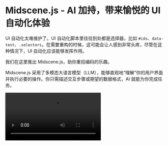 # Midscene.js - AI 加持，带来愉悦的 UI 自动化体验

UI 自动化太难维护了。UI 自动化脚本里往往到处都是选择器，比如 `#ids`、`data-test`、`.selectors`。在需要重构的时候，这可能会让人感到非常头疼，尽管在这种情况下，UI 自动化应该能够发挥作用。

我们在这里推出 Midscene.js，助你重拾编码的乐趣。

Midscene.js 采用了多模态大语言模型（LLM），能够直观地“理解”你的用户界面并执行必要的操作。你只需描述交互步骤或期望的数据格式，AI 就能为你完成任务。

<video src="/introduction/Midscene.mp4" controls/>

## 通过 AI 执行交互、提取数据和断言

一共有三种关键方法：交互（`.ai`, `.aiAction`）, 提取 (`.aiQuery`), 断言 (`.aiAssert`)。

* 用 `.ai`方法描述步骤并执行交互
* 用 `.aiQuery` 从 UI 中“理解”并提取数据，返回值是 JSON 格式，你可以尽情描述想要的数据结构
* 用 `.aiAssert` 来执行断言

举例：

```typescript
// 👀 输入关键字，执行搜索
// 尽管这是一个英文页面，你也可以用中文指令控制它
await ai('在搜索框输入 "Headphones" ，敲回车');

// 👀 找到列表里耳机相关的信息
const items = await aiQuery(
  '{itemTitle: string, price: Number}[], 找到列表里的商品标题和价格'
);

console.log("headphones in stock", items);
```

## 多种集成形式

如果你想要测试 Midscene 的核心能力，我们推荐从 [浏览器插件](./quick-experience) 开始快速体验。插件里可以用自然语言与任意网页联动，调用交互、提取、断言三种接口，无需搭建代码项目。

此外，还有几种形式将 Midscene 集成到代码：

* [使用 YAML 格式的自动化脚本](./automate-with-scripts-in-yaml)，如果你更喜欢写 YAML 文件而不是代码
* [使用 Chrome 插件的桥接模式](./bridge-mode-by-chrome-extension)，用它来通过脚本控制桌面 Chrome
* [集成到 Puppeteer](./integrate-with-puppeteer)
* [集成到 Playwright](./integrate-with-playwright)

## 可视化报告

运行结束后，Midscene 会提供可视化报告和调试 Playground，可以非常方便地调试提示和 AI 的响应。所有的中间数据，例如查询（Query）、计划（Planning）和动作（Actions），都可以被可视化。

此外，Midscene 报告里还集成了一个 Playground，用以在报告中重新运行 Prompt 并调试。

![](/report.gif)

![](/playground.png)

## 直连模型端，无需三方服务

Midscene.js 是一个采用 MIT 许可证的开源项目 (GitHub: [Midscene](https://github.com/web-infra-dev/midscene/)) 。项目代码运行在用户的自有环境中，所有从页面收集的数据会依照用户的配置，直接传送到 OpenAI 或指定的自定义模型。因此，数据仅用户和指定的模型服务商可访问，任何第三方平台均无法获取这些数据。

## 自定义模型

目前我们默认选择的是 OpenAI GPT-4o 作为模型，你也可以[自定义为其他多模态模型](./model-provider.html)。

## 从 Chrome插件开始快速体验

通过使用 Midscene.js Chrome 插件，你可以快速在任意网页上体验 Midscene 的主要功能，而无需编写任何代码。请参照文档 [通过 Chrome 插件快速体验](./quick-experience.html) 进行安装和配置。
